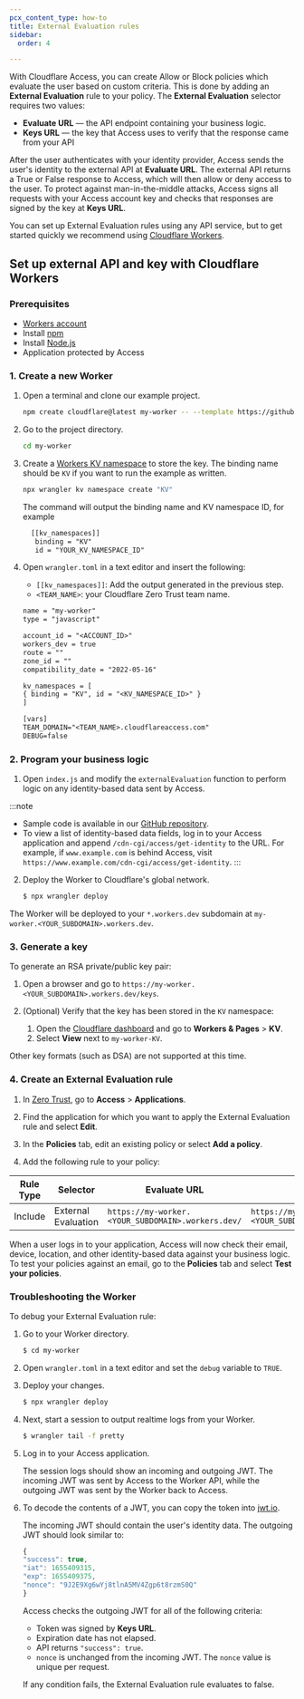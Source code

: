 ```yaml
---
pcx_content_type: how-to
title: External Evaluation rules
sidebar:
  order: 4

---
```



With Cloudflare Access, you can create Allow or Block policies which evaluate the user based on custom criteria. This is done by adding an **External Evaluation** rule to your policy. The **External Evaluation** selector requires two values:

* **Evaluate URL** — the API endpoint containing your business logic.
* **Keys URL** — the key that Access uses to verify that the response came from your API

After the user authenticates with your identity provider, Access sends the user's identity to the external API at **Evaluate URL**. The external API returns a True or False response to Access, which will then allow or deny access to the user. To protect against man-in-the-middle attacks, Access signs all requests with your Access account key and checks that responses are signed by the key at **Keys URL**.

You can set up External Evaluation rules using any API service, but to get started quickly we recommend using [Cloudflare Workers](/workers/).

## Set up external API and key with Cloudflare Workers

### Prerequisites

* [Workers account](/workers/get-started/guide/)
* Install [npm](https://docs.npmjs.com/getting-started)
* Install [Node.js](https://nodejs.org/en/)
* Application protected by Access

### 1. Create a new Worker

1. Open a terminal and clone our example project.

   ```sh
   npm create cloudflare@latest my-worker -- --template https://github.com/cloudflare/workers-access-external-auth-example
   ```

2. Go to the project directory.

   ```sh
   cd my-worker
   ```

3. Create a [Workers KV namespace](/kv/concepts/kv-namespaces/) to store the key. The binding name should be `KV` if you want to run the example as written.

   ```sh
   npx wrangler kv namespace create "KV"
   ```

   The command will output the binding name and KV namespace ID, for example


   ```txt
     [[kv_namespaces]]
      binding = "KV"
      id = "YOUR_KV_NAMESPACE_ID"
   ```

4. Open `wrangler.toml` in a text editor and insert the following:

   * `[[kv_namespaces]]`: Add the output generated in the previous step.
   * `<TEAM_NAME>`: your Cloudflare Zero Trust <GlossaryTooltip term="team name">team name</GlossaryTooltip>.

   ```txt
   name = "my-worker"
   type = "javascript"

   account_id = "<ACCOUNT_ID>"
   workers_dev = true
   route = ""
   zone_id = ""
   compatibility_date = "2022-05-16"

   kv_namespaces = [
   { binding = "KV", id = "<KV_NAMESPACE_ID>" }
   ]

   [vars]
   TEAM_DOMAIN="<TEAM_NAME>.cloudflareaccess.com"
   DEBUG=false
   ```

### 2. Program your business logic

1. Open `index.js` and modify the `externalEvaluation` function to perform logic on any identity-based data sent by Access.

:::note


* Sample code is available in our [GitHub repository](https://github.com/cloudflare/workers-access-external-auth-example).
* To view a list of identity-based data fields, log in to your Access application and append `/cdn-cgi/access/get-identity` to the URL. For example, if `www.example.com` is behind Access, visit `https://www.example.com/cdn-cgi/access/get-identity`.
  :::

2. Deploy the Worker to Cloudflare's global network.

   ```sh
   $ npx wrangler deploy
   ```

The Worker will be deployed to your `*.workers.dev` subdomain at `my-worker.<YOUR_SUBDOMAIN>.workers.dev`.

### 3. Generate a key

To generate an RSA private/public key pair:

1. Open a browser and go to `https://my-worker.<YOUR_SUBDOMAIN>.workers.dev/keys`.

2. (Optional) Verify that the key has been stored in the `KV` namespace:
   1. Open the [Cloudflare dashboard](https://dash.cloudflare.com/) and go to **Workers & Pages** > **KV**.
   2. Select **View** next to `my-worker-KV`.

Other key formats (such as DSA) are not supported at this time.

### 4. Create an External Evaluation rule

1. In [Zero Trust](https://one.dash.cloudflare.com/), go to **Access** > **Applications**.

2. Find the application for which you want to apply the External Evaluation rule and select **Edit**.

3. In the **Policies** tab, edit an existing policy or select **Add a policy**.

4. Add the following rule to your policy:

| Rule Type | Selector            | Evaluate URL                                      | Keys URL                                               |
| --------- | ------------------- | ------------------------------------------------- | ------------------------------------------------------ |
| Include   | External Evaluation | `https://my-worker.<YOUR_SUBDOMAIN>.workers.dev/` | `https://my-worker.<YOUR_SUBDOMAIN>.workers.dev/keys/` |

When a user logs in to your application, Access will now check their email, device, location, and other identity-based data against your business logic. To test your policies against an email, go to the **Policies** tab and select **Test your policies**.

### Troubleshooting the Worker

To debug your External Evaluation rule:

1. Go to your Worker directory.

   ```sh
   $ cd my-worker
   ```

2. Open `wrangler.toml` in a text editor and set the `debug` variable to `TRUE`.

3. Deploy your changes.

   ```sh
   $ npx wrangler deploy
   ```

4. Next, start a session to output realtime logs from your Worker.

   ```sh
   $ wrangler tail -f pretty
   ```

5. Log in to your Access application.

   The session logs should show an incoming and outgoing JWT. The incoming JWT was sent by Access to the Worker API, while the outgoing JWT was sent by the Worker back to Access.

6. To decode the contents of a JWT, you can copy the token into [jwt.io](https://jwt.io/).

   The incoming JWT should contain the user's identity data. The outgoing JWT should look similar to:

   ```js
   {
   "success": true,
   "iat": 1655409315,
   "exp": 1655409375,
   "nonce": "9J2E9Xg6wYj8tlnA5MV4Zgp6t8rzmS0Q"
   }
   ```

   Access checks the outgoing JWT for all of the following criteria:

   * Token was signed by **Keys URL**.
   * Expiration date has not elapsed.
   * API returns `"success": true`.
   * `nonce` is unchanged from the incoming JWT. The `nonce` value is unique per request.

   If any condition fails, the External Evaluation rule evaluates to false.

